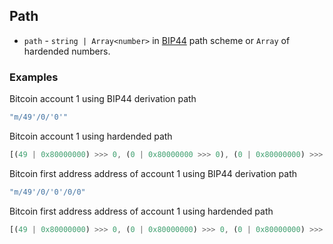 ## Path
- `path` - `string | Array<number>` in [BIP44](https://github.com/OneKeyHQ/bixin-firmware/blob/bixin_dev/docs/misc/coins-bip44-paths.md) path scheme or `Array` of hardended numbers.

### Examples
Bitcoin account 1 using BIP44 derivation path
```javascript
"m/49'/0/'0'"
```
Bitcoin account 1 using hardended path
```javascript
[(49 | 0x80000000) >>> 0, (0 | 0x80000000 >>> 0), (0 | 0x80000000) >>> 0]
```
Bitcoin first address address of account 1 using BIP44 derivation path
```javascript
"m/49'/0/'0'/0/0"
```
Bitcoin first address address of account 1 using hardended path
```javascript
[(49 | 0x80000000) >>> 0, (0 | 0x80000000) >>> 0, (0 | 0x80000000) >>> 0, 0, 0]
```
